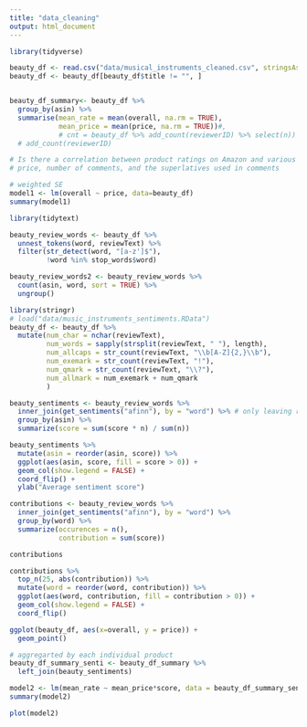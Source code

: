 ```yaml
---
title: "data_cleaning"
output: html_document
---
```


```r
library(tidyverse)
```

```r
beauty_df <- read.csv("data/musical_instruments_cleaned.csv", stringsAsFactors = FALSE)
beauty_df <- beauty_df[beauty_df$title != "", ]


beauty_df_summary<- beauty_df %>% 
  group_by(asin) %>% 
  summarise(mean_rate = mean(overall, na.rm = TRUE), 
            mean_price = mean(price, na.rm = TRUE))#,
            # cnt = beauty_df %>% add_count(reviewerID) %>% select(n)) #%>% 
  # add_count(reviewerID)

```

```r
# Is there a correlation between product ratings on Amazon and various product-related features such as
# price, number of comments, and the superlatives used in comments

# weighted SE
model1 <- lm(overall ~ price, data=beauty_df)
summary(model1)
```

```r
library(tidytext)

beauty_review_words <- beauty_df %>%
  unnest_tokens(word, reviewText) %>%
  filter(str_detect(word, "[a-z']$"),
         !word %in% stop_words$word)

beauty_review_words2 <- beauty_review_words %>%
  count(asin, word, sort = TRUE) %>%
  ungroup()
```

```r
library(stringr)
# load("data/music_instruments_sentiments.RData")
beauty_df <- beauty_df %>% 
  mutate(num_char = nchar(reviewText),
         num_words = sapply(strsplit(reviewText, " "), length),
         num_allcaps = str_count(reviewText, "\\b[A-Z]{2,}\\b"),
         num_exemark = str_count(reviewText, "!"),
         num_qmark = str_count(reviewText, "\\?"),
         num_allmark = num_exemark + num_qmark
         )
```

```r
beauty_sentiments <- beauty_review_words %>%
  inner_join(get_sentiments("afinn"), by = "word") %>% # only leaving rows with words that are classified within afinn
  group_by(asin) %>%
  summarize(score = sum(score * n) / sum(n))

beauty_sentiments %>%
  mutate(asin = reorder(asin, score)) %>%
  ggplot(aes(asin, score, fill = score > 0)) +
  geom_col(show.legend = FALSE) +
  coord_flip() +
  ylab("Average sentiment score")
```

```r
contributions <- beauty_review_words %>%
  inner_join(get_sentiments("afinn"), by = "word") %>%
  group_by(word) %>%
  summarize(occurences = n(),
            contribution = sum(score))

contributions
```

```r
contributions %>%
  top_n(25, abs(contribution)) %>%
  mutate(word = reorder(word, contribution)) %>%
  ggplot(aes(word, contribution, fill = contribution > 0)) +
  geom_col(show.legend = FALSE) +
  coord_flip()
```

```r
ggplot(beauty_df, aes(x=overall, y = price)) +
  geom_point()
```

```r
# aggregarted by each individual product
beauty_df_summary_senti <- beauty_df_summary %>% 
  left_join(beauty_sentiments)

model2 <- lm(mean_rate ~ mean_price*score, data = beauty_df_summary_senti)
summary(model2)
```

```r
plot(model2)
```

